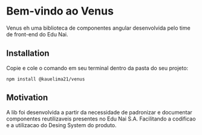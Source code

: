 
<Meta title="Docs/Quick Start" />

# Bem-vindo ao Venus

Venus eh uma biblioteca de componentes angular desenvolvida
pelo time de front-end do Edu Nai.

## Installation
Copie e cole o comando em seu terminal dentro da pasta do seu projeto:
```
npm install @kauelima21/venus
```

## Motivation

A lib foi desenvolvida a partir da necessidade de padronizar e documentar
componentes reutilizaveis presentes no Edu Nai S.A. Facilitando a codificao e a
utilizacao do Desing System do produto.

